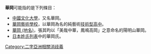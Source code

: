 '''華岡'''可能指的是下列條目：

* [[中國文化大學|中國文化大學]]，又名華岡。
* [[華岡藝術學校|華岡藝術學校]]，以華岡為名的純藝術[[技術型高中|技術型高中]]。
* [[中國文化大學#校名|華岡 (地名)]]，張其昀以「美哉中華，鳳鳴高岡」之意命名的陽明山華岡。
* [[日本姓氏列表|日本姓氏列表]]中的華岡氏。

{{disambig}}

[[Category:二字亞洲相關消歧義|Category:二字亞洲相關消歧義]]
